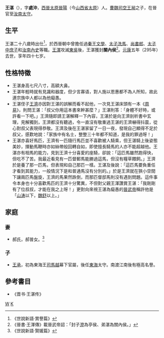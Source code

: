 '''王湛'''（{{bd|249年||295年}}），字'''處沖'''，[[西晉|西晉]][[太原|太原]][[晉陽|晉陽]]（今[[山西省|山西省]][[太原|太原]]）人。[[曹魏|曹魏]][[司空|司空]][[王昶_(三國)|王昶]]之子，在晉官至[[汝南|汝南]][[太守|太守]]。

== 生平 ==
王湛二十八歲時出仕<ref>《世說新語·賞譽篇》</ref>，於西晉朝中曾擔任過[[司馬柬|秦王]][[文學|文學]]、[[太子洗馬|太子洗馬]]、[[尚書郎|尚書郎]]、[[太子中庶子|太子中庶子]]和[[汝南|汝南]][[內史|內史]]等職。[[王渾_(王濟之父)|王渾]]攻滅[[孙吴|東吳]]後，王湛獲封'''關內侯'''<ref>《晉書·王渾傳》載晉武帝詔：「封子[[王澄_(王渾之子)|澄]]為亭侯、弟湛為關內侯。」</ref>。[[元康_(西晋)|元康]]五年（295年）去世，享年四十七岁。

== 性格特徵 ==
*王湛身高七尺八寸，高額大鼻。
*王湛年輕時就有見識和器度，但少言寡语，對人施以恩惠都不為人所知，故此連宗族中人都以為他癡愚。
*王湛侄子[[王济_(晉朝)|王濟]]亦因對王湛的誤解而看不起他，一次見王湛床頭有一本《[[周易|周易]]》，則問王湛：「叔父你用這本書來幹甚麼？」王湛則答：「身體不好時，或許看一下吧。」王濟隨即請王湛解釋一下內容，王湛於是向王濟剖析書中玄理，見解獨到，王濟都沒有聽過，令一直沒有敬重過王湛的王濟嚇得抖震，從心對叔父表現得恭敬。王濟及後在王湛家留了一日一夜，發現自己顯得不足於叔父，感歎地說：「家族中有名士，整整三十年都不知道，是我的罪過呀！」
*王湛亦喜好馬匹，王濟有一匹隨行馬匹並不喜歡被人騎乘，但王湛騎上後姿態美妙，揮動馬鞭時亦如絲帶般回轉自如，即使擅長騎馬的人亦不能超越他。王湛亦有相馬的能力，見到王濟十分喜愛的座騎，卻說：「這匹馬雖然跑得快，但吃不了苦。我最近看見有一匹督郵馬能勝過這馬，但沒有糧草餵飼。」王濟於是養了那一匹馬，但表現和自己那匹一樣。王湛及後說：「這匹馬要負重任才看到其能力，一般情況下是和普通馬沒有分別的。」於是王濟就在狹小空間下讓兩匹馬盤旋，王濟的馬果然跌倒，而那匹督邸馬則沒有遇到問題。這件事令本身也十分喜歡馬匹的王濟十分驚異，不但對父親王渾讚賞王湛：「我剛剛有了位叔叔，才能在我之上呀！」更對向來視王湛為癡愚的[[晉武帝|晉武帝]]稱許他是「[[山涛|山涛]]以下，[[魏舒_(西晉)|魏舒]]以上。」

== 家庭 ==
=== 妻 ===
*郝氏，郝普女。<ref>《世說新語·賢媛篇》</ref>

=== 子 ===
*[[王承_(晉朝)|王承]]，初為東海王[[司馬越|司馬越]]幕下官屬，後任[[東海|東海]]太守。南渡江南後有極高名譽。

==參考書目==
*《晋书·王湛传》
{{reflist}}

[[Category:晉朝政治人物|W]]
[[Category:太原王氏|K]]